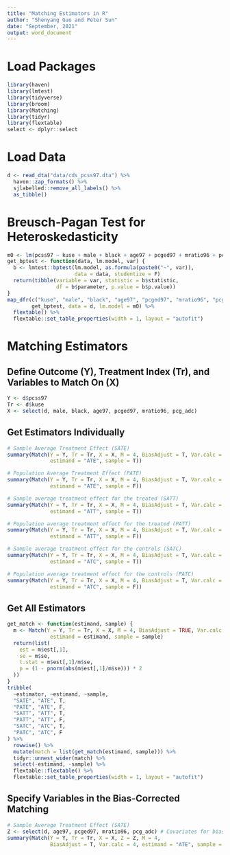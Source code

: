 ```yaml
---
title: "Matching Estimators in R"
author: "Shenyang Guo and Peter Sun"
date: "September, 2021"
output: word_document
---
```


# Load Packages

```r
library(haven)
library(lmtest)
library(tidyverse)
library(broom)
library(Matching)
library(tidyr)
library(flextable)
select <- dplyr::select
```

# Load Data

```r
d <- read_dta("data/cds_pcss97.dta") %>%
  haven::zap_formats() %>%
  sjlabelled::remove_all_labels() %>%
  as_tibble()
```

# Breusch-Pagan Test for Heteroskedasticity

```r
m0 <- lm(pcss97 ~ kuse + male + black + age97 + pcged97 + mratio96 + pcg_adc, data = d)
get_bptest <- function(data, lm.model, var) {
  b <- lmtest::bptest(lm.model, as.formula(paste0("~", var)), 
                      data = data, studentize = F)
  return(tibble(variable = var, statistic = b$statistic, 
                df = b$parameter, p.value = b$p.value))
}
map_dfr(c("kuse", "male", "black", "age97", "pcged97", "mratio96", "pcg_adc"), 
        get_bptest, data = d, lm.model = m0) %>%
  flextable() %>%
  flextable::set_table_properties(width = 1, layout = "autofit")
```

# Matching Estimators

## Define Outcome (Y), Treatment Index (Tr), and Variables to Match On (X)

```r
Y <- d$pcss97
Tr <- d$kuse
X <- select(d, male, black, age97, pcged97, mratio96, pcg_adc)
```

## Get Estimators Individually

```r
# Sample Average Treatment Effect (SATE)
summary(Match(Y = Y, Tr = Tr, X = X, M = 4, BiasAdjust = T, Var.calc = 4,
              estimand = "ATE", sample = T))

# Population Average Treatment Effect (PATE)
summary(Match(Y = Y, Tr = Tr, X = X, M = 4, BiasAdjust = T, Var.calc = 4,
              estimand = "ATE", sample = F))

# Sample average treatment effect for the treated (SATT)
summary(Match(Y = Y, Tr = Tr, X = X, M = 4, BiasAdjust = T, Var.calc = 4,
              estimand = "ATT", sample = T))

# Population average treatment effect for the treated (PATT)
summary(Match(Y = Y, Tr = Tr, X = X, M = 4, BiasAdjust = T, Var.calc = 4,
              estimand = "ATT", sample = F))

# Sample average treatment effect for the controls (SATC)
summary(Match(Y = Y, Tr = Tr, X = X, M = 4, BiasAdjust = T, Var.calc = 4,
              estimand = "ATC", sample = T))

# Population average treatment effect for the controls (PATC)
summary(Match(Y = Y, Tr = Tr, X = X, M = 4, BiasAdjust = T, Var.calc = 4,
              estimand = "ATC", sample = F))
```

## Get All Estimators

```r
get_match <- function(estimand, sample) {
  m <- Match(Y = Y, Tr = Tr, X = X, M = 4, BiasAdjust = TRUE, Var.calc = 4,
              estimand = estimand, sample = sample)
  return(list(
    est = m$est[,1],
    se = m$se,
    t.stat = m$est[,1]/m$se,
    p = (1 - pnorm(abs(m$est[,1]/m$se))) * 2
  ))
}
tribble(
  ~estimator, ~estimand, ~sample,
  "SATE", "ATE", T,
  "PATE", "ATE", F,
  "SATT", "ATT", T,
  "PATT", "ATT", F,
  "SATC", "ATC", T,
  "PATC", "ATC", F
) %>%
  rowwise() %>%
  mutate(match = list(get_match(estimand, sample))) %>%
  tidyr::unnest_wider(match) %>%
  select(-estimand, -sample) %>%
  flextable::flextable() %>%
  flextable::set_table_properties(width = 1, layout = "autofit")
```

## Specify Variables in the Bias-Corrected Matching

```r
# Sample Average Treatment Effect (SATE)
Z <- select(d, age97, pcged97, mratio96, pcg_adc) # Covariates for bias adj.
summary(Match(Y = Y, Tr = Tr, X = X, Z = Z, M = 4, 
              BiasAdjust = T, Var.calc = 4, estimand = "ATE", sample = T))
```